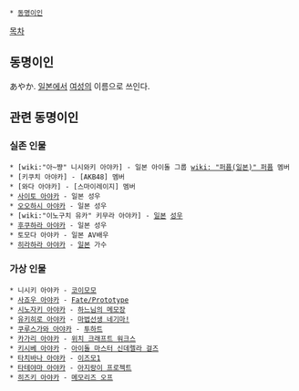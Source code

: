  * [[동명이인]]

[[목차]]

== 동명이인 ==
あやか. [[일본]]에서 [[여성]]의 이름으로 쓰인다.

== 관련 동명이인 ==
=== 실존 인물 ===
 * [wiki:"아~쨩" 니시와키 아야카] - 일본 아이돌 그룹 [[wiki: "퍼퓸(일본)" 퍼퓸]] 멤버
 * [키쿠치 아야카] - [AKB48] 멤버
 * [와다 아야카] - [스마이레이지] 멤버
 * [[사이토 아야카]] - 일본 성우
 * [[오오하시 아야카]] - 일본 성우
 * [wiki:"이노구치 유카" 키무라 아야카] - [[일본]] [[성우]]
 * [[후쿠하라 아야카]] - 일본 성우 
 * 토모다 아야카 - 일본 AV배우
 * [http://people.search.naver.com/search.naver?where=nexearch&sm=tab_ppn&query=%ED%9E%88%EB%9D%BC%ED%95%98%EB%9D%BC%EC%95%84%EC%95%BC%EC%B9%B4&os=98390&ie=utf8&key=PeopleService 히라하라 아야카] - [[일본]] 가수

=== 가상 인물 ===
 * 니시키 아야카 - [[코이모모]]
 * [[사죠우 아야카]] - [[Fate/Prototype]]
 * [[시노자키 아야카]] - [[하느님의 메모장]]
 * [[유키히로 아야카]] - [[마법선생 네기마!]]
 * [[쿠루스가와 아야카]] - [[투하트]]
 * [[카가리 아야카]] - [[위치 크래프트 워크스]]
 * [[키시베 아야카]] - [[아이돌 마스터 신데렐라 걸즈]]
 * [[타치바나 아야카]] - [[이즈모1]]
 * [[타테야마 아야카]] - [[아지랑이 프로젝트]]
 * [[히즈키 아야카]] - [[메모리즈 오프]]
